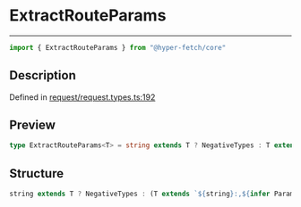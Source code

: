

# ExtractRouteParams

<div class="api-docs__separator" data-reactroot="">

---

</div><div class="api-docs__import" data-reactroot="">

```ts
import { ExtractRouteParams } from "@hyper-fetch/core"
```

</div><div class="api-docs__section">

## Description

</div><div class="api-docs__description"><span class="api-docs__do-not-parse">



</span></div><p class="api-docs__definition">

Defined in [request/request.types.ts:192](https://github.com/BetterTyped/hyper-fetch/blob/3f01c37e/packages/core/src/request/request.types.ts#L192)

</p><div class="api-docs__section">

## Preview

</div><div class="api-docs__preview type single">

```ts
type ExtractRouteParams<T> = string extends T ? NegativeTypes : T extends `${string}:${infer  Param}/${infer  Rest}` ? { [ k in Param | keyof ExtractRouteParams<Rest> ]: ParamType } : T extends `${string}:${infer  Param}` ? { [ k in Param ]: ParamType } : NegativeTypes;
```

</div><div class="api-docs__section">

## Structure

</div><div class="api-docs__returns">

```ts
string extends T ? NegativeTypes : (T extends `${string}:,${infer Param}/,${infer Rest}` ? [k in Param | keyof ExtractRouteParams<Rest>]: ParamType : (T extends `${string}:,${infer Param}` ? [k in Param]: ParamType : NegativeTypes))
```

</div>